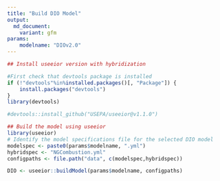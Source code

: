 ```yaml
---
title: "Build DIO Model"
output:
  md_document:
    variant: gfm
params:
    modelname: "DIOv2.0"
---
```



```r

## Install useeior version with hybridization

#First check that devtools package is installed
if (!"devtools"%in%installed.packages()[, "Package"]) {
    install.packages("devtools")
}
library(devtools)

#devtools::install_github("USEPA/useeior@v1.1.0")

## Build the model using useeior
library(useeior)
# Identify the model specifications file for the selected DIO model
modelspec <- paste0(params$modelname, ".yml")
hybridspec <- "NGCombustion.yml"
configpaths <- file.path("data", c(modelspec,hybridspec))

DIO <- useeior::buildModel(params$modelname, configpaths)



```